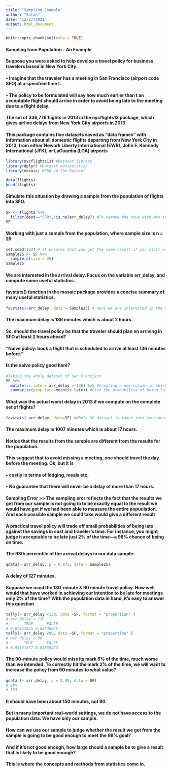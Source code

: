 ```yaml
---
title: "Sampling Example"
author: "Salah"
date: "12/27/2021"
output: html_document
---
```


```r
knitr::opts_chunk$set(echo = TRUE)
```

#### Sampling from Population - An Example
#### Suppose you were asked to help develop a travel policy for business travelers based in New York City.
#### • Imagine that the traveler has a meeting in San Francisco (airport code SFO) at a specified time t.
#### • The policy to be formulated will say how much earlier than t an acceptable flight should arrive in order to avoid being late to the meeting due to a flight delay.
#### The set of 336,776 flights in 2013 in the nycflights13 package, which gives airline delays from New York City airports in 2013.

#### This package contains five datasets saved as “data frames” with information about all domestic flights departing from New York City in 2013, from either Newark Liberty International (EWR), John F. Kennedy International (JFK), or LaGuardia (LGA) airports


```r
library(nycflights13) #Dataset library
library(dplyr) #Dataset manipulation
library(mosaic) #EDA on the Dataset
```



```r
data(flights)
head(flights)
```


#### Simulate this situation by drawing a sample from the population of flights into SFO.

```r
SF <- flights %>% 
  filter(dest=="SFO",!is.na(arr_delay)) #To remove the rows with NAs in arriving delay attribute
SF
```

#### Working with just a sample from the population, where sample size is n = 25

```r
set.seed(102) # it ensures that you get the same result if you start with that same seed each time you run the same process.
Sample25 <- SF %>%
  sample_n(size = 25)
Sample25
```
#### We are interested in the arrival delay. Focus on the variable arr_delay, and compute some useful statistics.
#### favstats() function in the mosaic package provides a concise summary of many useful statistics.

```r
favstats(~arr_delay, data = Sample25) # Here we are interested in the max time >>> 136 min
```
#### The maximum delay is 136 minutes which is about 2 hours.
#### So, should the travel policy be that the traveler should plan on arriving in SFO at least 2 hours ahead?

#### "Naive policy: book a flight that is scheduled to arrive at least 136 minutes before."

#### Is the naive policy good here?

```r
#Taking the whole dataset of San Francisco 
SF %>% 
  mutate(is.late = arr_delay > 136) %>% #Creating a new column in which if arr_delay > 136 the value is TRUE 
  summarize(prop.late=mean(is.late)) #Give the probability of being late, seems reasonable (0.0245) or 2.5%
```


#### What was the actual worst delay in 2013 if we compute on the complete set of flights?

```r
favstats(~arr_delay, data=SF) #Whole SF dataset is taken into consideration
```



#### The maximum delay is 1007 minutes which is about 17 hours.
#### Notice that the results from the sample are different from the results for the population.
#### This suggest that to avoid missing a meeting, one should travel the day before the meeting. Ok, but it is
#### • costly in terms of lodging, meals etc.
#### • No guarantee that there will never be a delay of more than 17 hours.

#### Sampling Error >> The sampling eror reflects the fact that the results we get from our sample is not going to to be exactly equal to the result we would have got if we had been able to measure the entire popuulation. And each possible sample we could take would give a different result 

#### A practical travel policy will trade off small probabilities of being late against the savings in cost and traveler’s time. For instance, you might judge it acceptable to be late just 2% of the time—a 98% chance of being on time.

#### The 98th percentile of the arrival delays in our data sample:

```r
qdata(~ arr_delay, p = 0.975, data = Sample25)
```

#### A delay of 127 minutes.
#### Suppose we used the 130-minute & 90 minute travel policy. How well would that have worked in achieving our intention to be late for meetings only 2% of the time? With the population data in hand, it’s easy to answer this question

```r
tally(~ arr_delay <130, data =SF, format = "proportion" )
# arr_delay < 130
#       TRUE      FALSE 
# 0.97251955 0.02748045
tally(~ arr_delay <90, data =SF, format = "proportion" )
# arr_delay < 90
#       TRUE      FALSE 
# 0.95141577 0.04858423 
```

####  The 90-minute policy would miss its mark 5% of the time, much worse than we intended. To correctly hit the mark 2% of the time, we will want to increase the policy from 90 minutes to what value?

```r
qdata (~ arr_delay, p = 0.98, data = SF)
# 98% 
# 153
```

#### It should have been about 150 minutes, not 90.
#### But in many important real–world settings, we do not have access to the population data. We have only our sample.

#### How can we use our sample to judge whether the result we get from the sample is going to be good enough to meet the 98% goal?
#### And if it’s not good enough, how large should a sample be to give a result that is likely to be good enough?
#### This is where the concepts and methods from statistics come in.
